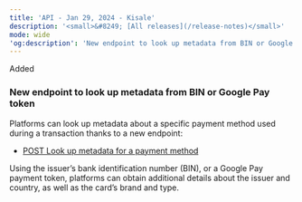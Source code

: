 ```yaml
---
title: 'API - Jan 29, 2024 - Kisale'  
description: '<small>&#8249; [All releases](/release-notes)</small>'  
mode: wide  
'og:description': 'New endpoint to look up metadata from BIN or Google Pay token'  
---
```

<div class="release-notes-page">

<div class="pill pill-green">Added</div> 
  
### New endpoint to look up metadata from BIN or Google Pay token  

Platforms can look up metadata about a specific payment method used during a transaction thanks to a new endpoint:   
- <a href="/api-reference/payment-method-metadata/payment-method-metadata-object">POST Look up metadata for a payment method</a>

Using the issuer’s bank identification number (BIN), or a Google Pay payment token, platforms can obtain additional details about the issuer and country, as well as the card’s brand and type.

</div>
